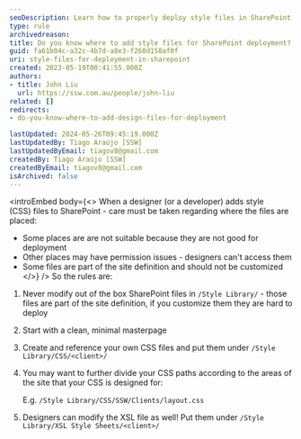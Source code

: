 ```yaml
---
seoDescription: Learn how to properly deploy style files in SharePoint without modifying OOB files.
type: rule
archivedreason:
title: Do you know where to add style files for SharePoint deployment?
guid: fa61b04c-a32c-4b7d-a8e3-f260d158af0f
uri: style-files-for-deployment-in-sharepoint
created: 2023-05-19T00:41:55.000Z
authors:
- title: John Liu
  url: https://ssw.com.au/people/john-liu
related: []
redirects:
- do-you-know-where-to-add-design-files-for-deployment

lastUpdated: 2024-05-26T09:45:19.000Z
lastUpdatedBy: Tiago Araújo [SSW]
lastUpdatedByEmail: tiagov8@gmail.com
createdBy: Tiago Araújo [SSW]
createdByEmail: tiagov8@gmail.com
isArchived: false
---
```


<introEmbed
  body={<>
When a designer (or a developer) adds style (CSS) files to SharePoint - care must be taken regarding where the files are placed:

* Some places are are not suitable because they are not good for deployment
* Other places may have permission issues - designers can't access them
* Some files are part of the site definition and should not be customized
  </>}
/>
So the rules are:

1. Never modify out of the box SharePoint files in `/Style Library/` - those files are part of the site definition, if you customize them they are hard to deploy
2. Start with a clean, minimal masterpage
3. Create and reference your own CSS files and put them under `/Style Library/CSS/<client>/`
4. You may want to further divide your CSS paths according to the areas of the site that your CSS is designed for:

    E.g. `/Style Library/CSS/SSW/Clients/layout.css`

5. Designers can modify the XSL file as well!
    Put them under `/Style Library/XSL Style Sheets/<client>/`
